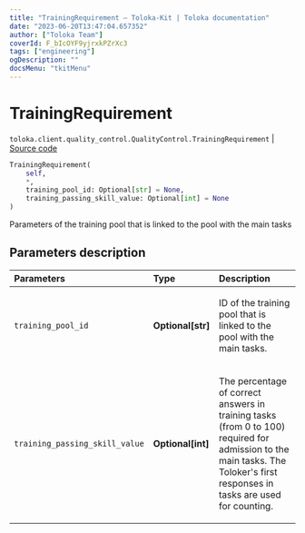 ```yaml
---
title: "TrainingRequirement — Toloka-Kit | Toloka documentation"
date: "2023-06-20T13:47:04.657352"
author: ["Toloka Team"]
coverId: F_bIcOYF9yjrxkPZrXc3
tags: ["engineering"]
ogDescription: ""
docsMenu: "tkitMenu"
---
```


# TrainingRequirement

`toloka.client.quality_control.QualityControl.TrainingRequirement` | [Source code](https://github.com/Toloka/toloka-kit/blob/v1.2.0/src/client/quality_control.py#L57)

```python
TrainingRequirement(
    self,
    *,
    training_pool_id: Optional[str] = None,
    training_passing_skill_value: Optional[int] = None
)
```

Parameters of the training pool that is linked to the pool with the main tasks

## Parameters description

| Parameters | Type | Description |
| :----------| :----| :-----------|
`training_pool_id`|**Optional\[str\]**|<p>ID of the training pool that is linked to the pool with the main tasks.</p>
`training_passing_skill_value`|**Optional\[int\]**|<p>The percentage of correct answers in training tasks (from 0 to 100) required for admission to the main tasks. The Toloker's first responses in tasks are used for counting.</p>